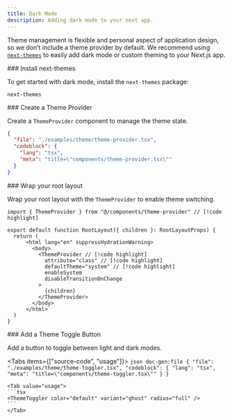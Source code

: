 ```yaml
---
title: Dark Mode
description: Adding dark mode to your next app.
---
```



Theme management is flexible and personal aspect of application design, so we don’t include a theme provider by default. We recommend using [`next-themes`](https://www.npmjs.com/package/next-themes) to easily add dark mode or custom theming to your Next.js app.

<Steps>
  <Step>
  ### Install next-themes

  To get started with dark mode, install the `next-themes` package:

  ```package-install
  next-themes
  ```
  </Step>
  <Step>
  ### Create a Theme Provider

  Create a `ThemeProvider` component to manage the theme state.
  
  ```json doc-gen:file
  {
    "file": "./examples/theme/theme-provider.tsx",
    "codeblock": {
      "lang": "tsx",
      "meta": "title=\"components/theme-provider.tsx\""
    }
  }
  ```
  </Step>
  <Step>
  ### Wrap your root layout

  Wrap your root layout with the `ThemeProvider` to enable theme switching.

  ```tsx
  import { ThemeProvider } from "@/components/theme-provider" // [!code highlight]

  export default function RootLayout({ children }: RootLayoutProps) {
    return (
        <html lang="en" suppressHydrationWarning>
          <body>
            <ThemeProvider // [!code highlight]
              attribute="class" // [!code highlight]
              defaultTheme="system" // [!code highlight]
              enableSystem
              disableTransitionOnChange
            >
              {children}
            </ThemeProvider>
          </body>
        </html>
    )
  }
  ```
  
  </Step>
  <Step>
  ### Add a Theme Toggle Button

  Add a button to toggle between light and dark modes.

  <ComponentPreview>
    <ThemeToggler color="default" variant="ghost" radius="full" />
  </ComponentPreview>

  <Tabs items={["source-code", "usage"]}>
    <Tab value="source-code">
    ```json doc-gen:file
    {
      "file": "./examples/theme/theme-toggler.tsx",
      "codeblock": {
        "lang": "tsx",
        "meta": "title=\"components/theme-toggler.tsx\""
      }
    }
    ```
    </Tab>
  
    <Tab value="usage">
    ```tsx
    <ThemeToggler color="default" variant="ghost" radius="full" />
    ```
    </Tab>
  </Tabs>
  </Step>
</Steps>